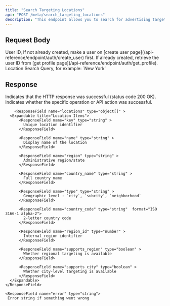 ```yaml
---
title: "Search Targeting Locations"
api: "POST /meta/search_targeting_locations"
description: "This endpoint allows you to search for advertising target Locations based on search query. It helps in identifying relevant locations to improve the accuracy and effectiveness of ad targeting."
---
```


## Request Body

<ParamField body="userId" type="string" required>
	User ID, If not already created, make a user on [create user
	page](/api-reference/endpoint/auth/create_user) first. If already created,
	retrieve the user ID from [get profile
	page](/api-reference/endpoint/auth/get_profile).
</ParamField>
<ParamField body="query" type="string" required>
	Location Search Query, for example: `New York`
</ParamField>

## Response

<ResponseField name="success" type="boolean">
	Indicates that the HTTP response was successful (status code 200 OK).
</ResponseField>

<ResponseField name="results" type="object" >
	<Expandable title="Media Results">
		<ResponseField name="success" type="boolean" >
			Indicates whether the specific operation or API action was successful.
		</ResponseField>

    	<ResponseField name="locations" type="object[]" >
      <Expandable title="Location Items">
          <ResponseField name="key" type="string" >
            Unique location identifier
          </ResponseField>

          <ResponseField name="name" type="string" >
            Display name of the location
          </ResponseField>

          <ResponseField name="region" type="string" >
            Administrative region/state
          </ResponseField>

          <ResponseField name="country_name" type="string" >
            Full country name
          </ResponseField>

          <ResponseField name="type" type="string" >
            Geographic level : `city`, `subcity`, `neighborhood`
          </ResponseField>

          <ResponseField name="country_code" type="string"  format="ISO 3166-1 alpha-2">
            2-letter country code
          </ResponseField>

          <ResponseField name="region_id" type="number" >
            Internal region identifier
          </ResponseField>

          <ResponseField name="supports_region" type="boolean" >
            Whether regional targeting is available
          </ResponseField>

          <ResponseField name="supports_city" type="boolean" >
            Whether city-level targeting is available
          </ResponseField>
      </Expandable>
    </ResponseField>

    <ResponseField name="error" type="string">
     Error string if something went wrong

  </ResponseField>
    </Expandable>

</ResponseField>
